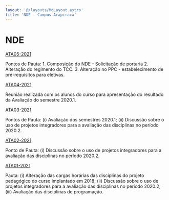 ```yaml
---
layout: '@/layouts/MdLayout.astro'
title: 'NDE — Campus Arapiraca'
---
```




NDE
===










[ATA05-2021](/cpt/documentos/atas-do-colegiado-e-nde/nde/ata-nde-05-ok.pdf/view)

Pontos de Pauta: 1. Composição do NDE - Solicitação de portaria 2. Alteração do regimento do TCC. 3. Alteração no PPC - estabelecimento de pré-requisitos para eletivas.





[ATA04-2021](/cpt/documentos/atas-do-colegiado-e-nde/nde/ata04-alunos.pdf/view)

Reunião realizada com os alunos do curso para apresentação do resultado da Avaliação do semestre 2020.1.





[ATA03-2021](/cpt/documentos/atas-do-colegiado-e-nde/nde/ata03.pdf/view)

Pontos de Pauta: (i) Avaliação dos semestres 2020.1; (ii) Discussão sobre o uso de projetos integradores para a avaliação das disciplinas no período 2020.2.





[ATA02-2021](/cpt/documentos/atas-do-colegiado-e-nde/nde/ata02.pdf/view)

Ponto de Pauta: (i) Discussão sobre o uso de projetos integradores para a avaliação das disciplinas no período 2020.2.





[ATA01-2021](/cpt/documentos/atas-do-colegiado-e-nde/nde/ata01.pdf/view)

Pauta: (i) Alteração das cargas horárias das disciplinas do projeto pedagógico do curso implantado em 2018; (ii) Discussão sobre o uso de projetos integradores para a avaliação das disciplinas no período 2020.2; (iii) Avaliação das disciplinas de programação.










